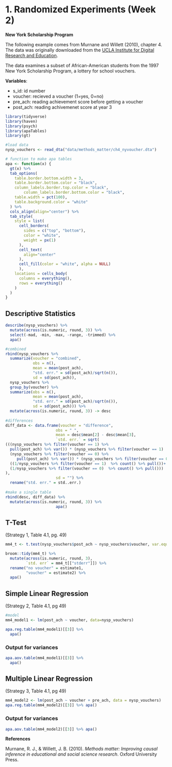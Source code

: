 # 1. Randomized Experiments (Week 2)

**New York Scholarship Program**

The following example comes from  Murnane and Willett (2010), chapter 4. The data was originally downloaded from the [UCLA Institute for Digital Research and Education](https://stats.idre.ucla.edu/stata/examples/methods-matter/chapter4/).

The data examines a subset of African-American students from the 1997 New York Scholarship Program, a lottery for school vouchers. 


**Variables**:

  * s_id: id number
  * voucher: recieved a voucher (1=yes, 0=no)
  * pre_ach: reading achievement score before getting a voucher
  * post_ach: reading achivemenet score at year 3
  

```r
library(tidyverse)
library(haven)
library(psych)
library(apaTables)
library(gt)
```

```r
#load data
nysp_vouchers <- read_dta("data/methods_matter/ch4_nyvoucher.dta")
```

```r
# function to make apa tables
apa <- function(x) {
  gt(x) %>%
  tab_options(
    table.border.bottom.width = 3,
    table.border.bottom.color = "black",
    column_labels.border.top.color = "black",
        column_labels.border.bottom.color = "black",
    table.width = pct(100),
    table.background.color = "white"
  ) %>%
  cols_align(align="center") %>%
  tab_style(
    style = list(
      cell_borders(
        sides = c("top", "bottom"),
        color = "white",
        weight = px(1)
      ),
      cell_text(
        align="center"
      ),
      cell_fill(color = "white", alpha = NULL)
      ),
    locations = cells_body(
      columns = everything(),
      rows = everything()
    )
  )
}

```

## Descriptive Statistics

```r
describe(nysp_vouchers) %>%
  mutate(across(is.numeric, round, 3)) %>%
  select(-mad, -min, -max, -range, -trimmed) %>%
  apa()
```

```r
#combined
rbind(nysp_vouchers %>%
  summarize(voucher = "combined",
            obs = n(),
            mean = mean(post_ach),
            "std. err." = sd(post_ach)/sqrt(n()),
            sd = sd(post_ach)),
  nysp_vouchers %>%
  group_by(voucher) %>%
  summarize(obs = n(),
            mean = mean(post_ach),
            "std. err." = sd(post_ach)/sqrt(n()),
            sd = sd(post_ach))) %>%
  mutate(across(is.numeric, round, 3)) -> desc
  
#differences
diff_data <- data.frame(voucher = "difference",
                      obs = " ",
                      mean = desc$mean[2] - desc$mean[3],
                      `std. err.` = sqrt(
(((nysp_vouchers %>% filter(voucher == 1) %>%
  pull(post_ach) %>% var()) * (nysp_vouchers %>% filter(voucher == 1)  %>% count() %>% pull()-1) +
  (nysp_vouchers %>% filter(voucher == 0) %>%
     pull(post_ach) %>% var()) * (nysp_vouchers %>% filter(voucher == 0)  %>% count() %>% pull()-1)) / (nysp_vouchers %>% count() %>% pull())) *
  ((1/nysp_vouchers %>% filter(voucher == 1)  %>% count() %>% pull())+
  (1/nysp_vouchers %>% filter(voucher == 0)  %>% count() %>% pull()))
),
                      sd = "") %>%
  rename("std. err." = std..err.)
                        
#make a single table
rbind(desc, diff_data) %>% 
  mutate(across(is.numeric, round, 3)) %>%
                      apa()

```


## T-Test

(Strategy 1, Table 4.1, pg. 49)

```r
mm4_t <- t.test(nysp_vouchers$post_ach ~ nysp_vouchers$voucher, var.equal = T)

broom::tidy(mm4_t) %>%
  mutate(across(is.numeric, round, 3),
         `std. err` = mm4_t[["stderr"]]) %>%
  rename("no voucher" = estimate1,
         "voucher" = estimate2) %>%
  apa()
```

## Simple Linear Regression 

(Strategy 2, Table 4.1, pg 49)

```r
#model
mm4_model1 <- lm(post_ach ~ voucher, data=nysp_vouchers)

apa.reg.table(mm4_model1)[[3]] %>%
  apa()
```

### Output for variances 

```r
apa.aov.table(mm4_model1)[[3]] %>% 
  apa()
```

## Multiple Linear Regression 

(Strategy 3, Table 4.1, pg 49)

```r
mm4_model2 <- lm(post_ach ~ voucher + pre_ach, data = nysp_vouchers)
apa.reg.table(mm4_model2)[[3]] %>% apa()
```

### Output for variances 

```r
apa.aov.table(mm4_model2)[[3]] %>% apa()
```

**References**

Murnane, R. J., & Willett, J. B. (2010). *Methods matter: Improving causal inference in educational and social science research*. Oxford University Press.